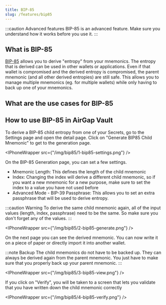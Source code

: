 ```yaml
---
title: BIP-85
slug: /features/bip85
---
```



:::caution Advanced features
BIP-85 is an advanced feature. Make sure you understand how it works before you use it.
:::

## What is BIP-85

[BIP-85](https://github.com/bitcoin/bips/blob/master/bip-0085.mediawiki) allows you to derive "entropy" from your mnemonics.
The entropy that is derived can be used in other wallets or applications.
Even if that wallet is compromised and the derived entropy is compromised, the parent mnemonic (and all other derived entropies) are still safe.
This allows you to manage multiple mnemonics (eg. for multiple wallets) while only having to back up one of your mnemonics.

## What are the use cases for BIP-85

## How to use BIP-85 in AirGap Vault

To derive a BIP-85 child entropy from one of your Secrets, go to the Settings page and open the detail page.
Click on "Generate BIP85 Child Mnemonic" to get to the generation page.

<IPhoneWrapper src={"/img/bip85/1-bip85-settings.png"} />

On the BIP-85 Generation page, you can set a few settings.

- Mnemonic Length: This defines the length of the child mnemonic
- Index: Changing the index will derive a different child mnemonic, so if you want a new mnemonic for a new purpose, make sure to set the index to a value you have not used before
- Advanced Mode - BIP-39 Passphrase: This allows you to set an extra passphrase that will be used to derive entropy.

:::caution Warning
To derive the same child mnemonic again, all of the input values (length, index, passphrase) need to be the same. So make sure you don't forget any of the values.
:::

<IPhoneWrapper src={"/img/bip85/2-bip85-generate.png"} />

On the next page you can see the derived mnemonic. You can now write it on a piece of paper or directly import it into another wallet.

:::note Backup
The child mnemonics do not have to be backed up. They can always be derived again from the parent mnemonic. You just have to make sure that you properly back up your parent mnemonic.
:::

<IPhoneWrapper src={"/img/bip85/3-bip85-view.png"} />

If you click on "Verify", you will be taken to a screen that lets you validate that you have written down the child mnemonic correctly

<IPhoneWrapper src={"/img/bip85/4-bip85-verify.png"} />

